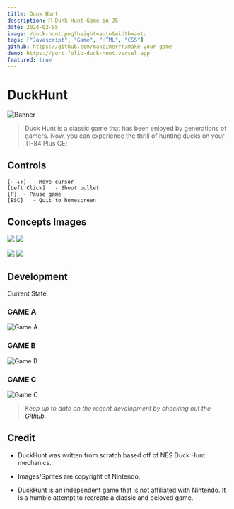 ```yaml
---
title: Dunk Hunt
description: 🦆 Dunk Hunt Game in JS
date: 2024-02-05
image: /duck-hunt.png?height=auto&width=auto
tags: ["Javascript", "Game", "HTML", "CSS"]
github: https://github.com/makcimerrr/make-your-game
demo: https://port-folio-duck-hunt.vercel.app
featured: true
---
```


# DuckHunt

![Banner](https://i.goopics.net/7k0uco.png)

> Duck Hunt is a classic game that has been enjoyed by generations of gamers. Now, you can experience the thrill of hunting ducks on your TI-84 Plus CE!

## Controls

    [←→↓↑]  - Move cursor
    [Left Click]   - Shoot bullet
    [P]  - Pause game
    [ESC]   - Quit to homescreen


## Concepts Images

![](https://i.goopics.net/g8pqim.png) ![](https://i.goopics.net/0mth3y.png)

![](https://i.goopics.net/w8l20s.png) ![](https://i.goopics.net/2f1opb.png)

## Development
Current State:

### GAME A
![Game A](https://i.goopics.net/x2dktm.png)

### GAME B
![Game B](https://i.goopics.net/vxmvjd.png)

### GAME C
![Game C](https://i.goopics.net/c3h4fr.png)


> *Keep up to date on the recent development by checking out the [Github](https://github.com/makcimerrr/make-your-gameJ "New Github").*

## Credit

* DuckHunt was written from scratch based off of NES Duck Hunt mechanics.

* Images/Sprites are copyright of Nintendo.

* DuckHunt is an independent game that is not affiliated with Nintendo. It is a humble attempt to recreate a classic and beloved game.